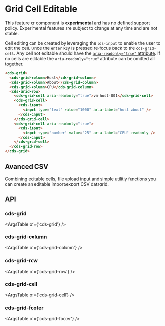 
<Meta title="Internal Preview Grid/Cell Editable" />

# Grid Cell Editable

<cds-alert-group status="danger" cds-layout="m-b:lg">
  <cds-alert>
    This feature or component is <strong>experimental</strong> and has no defined support policy. Experimental features
    are subject to change at any time and are not stable.
  </cds-alert>
</cds-alert-group>

Cell editing can be created by leveraging the `cds-input` to enable the user to edit the cell. Once the `enter` key is pressed
re-focus back to the `cds-grid-cell`. Any cell not editable should have the [`aria-readonly="true"` attribute](https://www.w3.org/TR/wai-aria-1.1/#aria-readonly).
If no cells are editable the `aria-readonly="true"` attribute can be omitted all together.

<Story id="stories-grid--cell-editable" />

```html
<cds-grid>
  <cds-grid-column>Host</cds-grid-column>
  <cds-grid-column>About</cds-grid-column>
  <cds-grid-column>CPU</cds-grid-column>
  <cds-grid-row>
    <cds-grid-cell aria-readonly="true">vm-host-001</cds-grid-cell>
    <cds-grid-cell>
      <cds-input>
        <input type="text" value="1000" aria-label="host about" />
      </cds-input>
    </cds-grid-cell>
    <cds-grid-cell aria-readonly="true">
      <cds-input>
        <input type="number" value="25" aria-label="CPU" readonly />
      </cds-input>
    </cds-grid-cell>
  </cds-grid-row>
</cds-grid>
```

## Avanced CSV

Combining editable cells, file upload input and simple utilitiy functions you can create an editable import/export CSV datagrid.

<Story id="stories-grid--csv" />

## API

### cds-grid

<ArgsTable of={'cds-grid'} />

### cds-grid-column

<ArgsTable of={'cds-grid-column'} />

### cds-grid-row

<ArgsTable of={'cds-grid-row'} />

### cds-grid-cell

<ArgsTable of={'cds-grid-cell'} />

### cds-grid-footer

<ArgsTable of={'cds-grid-footer'} />
